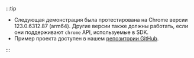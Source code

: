 :::tip

- Следующая демонстрация была протестирована на Chrome версии 123.0.6312.87 (arm64). Другие версии также должны работать, если они поддерживают `chrome` API, используемые в SDK.
- Пример проекта доступен в нашем [репозитории GitHub](https://github.com/logto-io/js/tree/HEAD/packages/chrome-extension-sample).

:::
